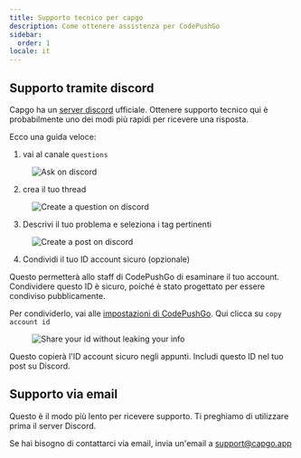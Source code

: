 ```yaml
---
title: Supporto tecnico per capgo
description: Come ottenere assistenza per CodePushGo
sidebar:
  order: 1
locale: it
---
```


## Supporto tramite discord

Capgo ha un [server discord](https://discordcom/invite/VnYRvBfgA6) ufficiale. Ottenere supporto tecnico qui è probabilmente uno dei modi più rapidi per ricevere una risposta.

Ecco una guida veloce:

1. vai al canale `questions`

<figure><img style="margin-left: auto; margin-right: auto" src="/discord-questions.webp" alt="Ask on discord" /><figcaption></figcaption></figure>

2. crea il tuo thread

<figure><img style="margin-left: auto; margin-right: auto" src="/discord-newquestion.webp" alt="Create a question on discord" /><figcaption></figcaption></figure>

3. Descrivi il tuo problema e seleziona i tag pertinenti

<figure><img style="margin-left: auto; margin-right: auto" src="/discord-new-post.webp" alt="Create a post on discord" /><figcaption></figcaption></figure>

4. Condividi il tuo ID account sicuro (opzionale)

Questo permetterà allo staff di CodePushGo di esaminare il tuo account. Condividere questo ID è sicuro, poiché è stato progettato per essere condiviso pubblicamente.

Per condividerlo, vai alle [impostazioni di CodePushGo](https://web.capgo.app/dashboard/settings/account/). Qui clicca su `copy account id`

<figure><img style="margin-left: auto; margin-right: auto" src="/share-secure-id.webp" alt="Share your id without leaking your info" /><figcaption></figcaption></figure>

Questo copierà l'ID account sicuro negli appunti. Includi questo ID nel tuo post su Discord.

## Supporto via email

Questo è il modo più lento per ricevere supporto. Ti preghiamo di utilizzare prima il server Discord.

Se hai bisogno di contattarci via email, invia un'email a support@capgo.app